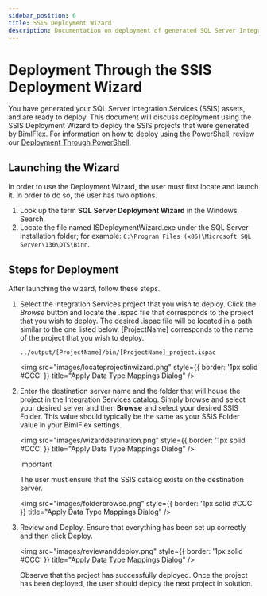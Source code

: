 ---
sidebar_position: 6
title: SSIS Deployment Wizard
description: Documentation on deployment of generated SQL Server Integration Services (SSIS) assets
---
<head>
  <meta name="varigenceProduct" content="BimlFlex"></meta>
  <meta name="varigenceArticleType" content="Walkthrough"></meta>
</head>


# Deployment Through the SSIS Deployment Wizard

<!-- TODO: Now walk-through yet for an SSIS Implementation.  
For a walk-through of creating a BimlFlex solution that targets SSIS, review the [Synapse Implementations](../technology-synapse/synapse-implementation).
-->

You have generated your SQL Server Integration Services (SSIS) assets, and are ready to deploy. This document will discuss deployment using the SSIS Deployment Wizard to deploy the SSIS projects that were generated by BimlFlex. For information on how to deploy using the PowerShell, review our [Deployment Through PowerShell](./using-powershell).

## Launching the Wizard

In order to use the Deployment Wizard, the user must first locate and launch it. In order to do so, the user has two options.

1. Look up the term **SQL Server Deployment Wizard** in the Windows Search.
1. Locate the file named ISDeploymentWizard.exe under the SQL Server installation folder; for example: `C:\Program Files (x86)\Microsoft SQL Server\130\DTS\Binn`.

## Steps for Deployment

After launching the wizard, follow these steps.

1. Select the Integration Services project that you wish to deploy. Click the *Browse* button and locate the .ispac file that corresponds to the project that you wish to deploy. The desired .ispac file will be located in a path similar to the one listed below. [ProjectName] corresponds to the name of the project that you wish to deploy.

    `../output/[ProjectName]/bin/[ProjectName]_project.ispac`

    <img 
    src="images/locateprojectinwizard.png"
    style={{ border: '1px solid #CCC' }}
    title="Apply Data Type Mappings Dialog" />

1. Enter the destination server name and the folder that will house the project in the Integration Services catalog. Simply browse and select your desired server and then **Browse** and select your desired SSIS Folder. This value should typically be the same as your SSIS Folder value in your BimlFlex settings.

    <img
    src="images/wizarddestination.png"
    style={{ border: '1px solid #CCC' }}
    title="Apply Data Type Mappings Dialog" />

    >[!IMPORTANT]
    > The user must ensure that the SSIS catalog exists on the destination server.

    <img
    src="images/folderbrowse.png"
    style={{ border: '1px solid #CCC' }}
    title="Apply Data Type Mappings Dialog" />

1. Review and Deploy. Ensure that everything has been set up correctly and then click Deploy.

    <img
    src="images/reviewanddeploy.png"
    style={{ border: '1px solid #CCC' }}
    title="Apply Data Type Mappings Dialog" />

    Observe that the project has successfully deployed. Once the project has been deployed, the user should deploy the next project in solution.
